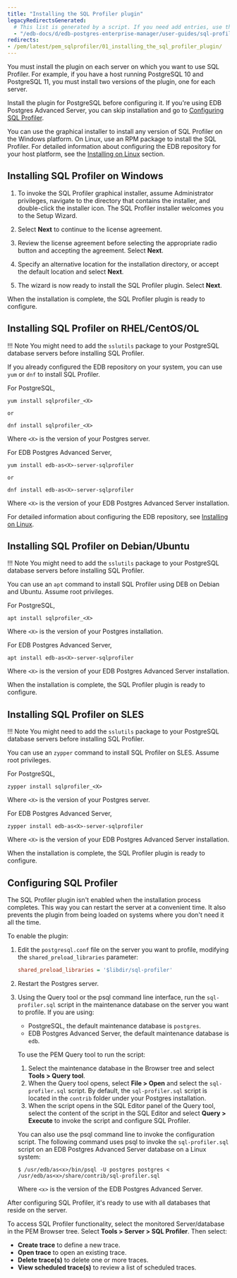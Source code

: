 ```yaml
---
title: "Installing the SQL Profiler plugin"
legacyRedirectsGenerated:
  # This list is generated by a script. If you need add entries, use the `legacyRedirects` key.
  - "/edb-docs/d/edb-postgres-enterprise-manager/user-guides/sql-profiler-configuration-guide/8.0/installing_the_sql_profiler_plugin.html"
redirects:
- /pem/latest/pem_sqlprofiler/01_installing_the_sql_profiler_plugin/
---
```


You must install the plugin on each server on which you want to use SQL Profiler. For example, if you have a host running PostgreSQL 10 and PostgreSQL 11, you must install two versions of the plugin, one for each server.

Install the plugin for PostgreSQL before configuring it. If you're using EDB Postgres Advanced Server, you can skip installation and go to [Configuring SQL Profiler](#configuring-sql-profiler).

You can use the graphical installer to install any version of SQL Profiler on the Windows platform. On Linux, use an RPM package to install the SQL Profiler. For detailed information about configuring the EDB repository for your host platform, see the [Installing on Linux](/pem/latest/installing_pem_server/pem_server_inst_linux/installing_pem_server_using_edb_repository/) section.

## Installing SQL Profiler on Windows

1.  To invoke the SQL Profiler graphical installer, assume Administrator privileges, navigate to the directory that contains the installer, and double-click the installer icon. The SQL Profiler installer welcomes you to the Setup Wizard.

1.  Select **Next** to continue to the license agreement.

1.  Review the license agreement before selecting the appropriate radio button and accepting the agreement. Select **Next**.

1.  Specify an alternative location for the installation directory, or accept the default location and select **Next**.

1.  The wizard is now ready to install the SQL Profiler plugin. Select **Next**.

When the installation is complete, the SQL Profiler plugin is ready to configure.

## Installing SQL Profiler on RHEL/CentOS/OL

!!! Note
    You might need to add the `sslutils` package to your PostgreSQL database servers before installing SQL Profiler.

If you already configured the EDB repository on your system, you can use `yum` or `dnf` to install SQL Profiler.

For PostgreSQL,

```shell
yum install sqlprofiler_<X>

or

dnf install sqlprofiler_<X>
```

Where `<X>` is the version of your Postgres server.

For EDB Postgres Advanced Server,

```shell
yum install edb-as<X>-server-sqlprofiler

or

dnf install edb-as<X>-server-sqlprofiler
```

Where `<X>` is the version of your EDB Postgres Advanced Server installation.

For detailed information about configuring the EDB repository, see [Installing on Linux](/pem/latest/installing_pem_server/pem_server_inst_linux/installing_pem_server_using_edb_repository/).

## Installing SQL Profiler on Debian/Ubuntu

!!! Note
    You might need to add the `sslutils` package to your PostgreSQL database servers before installing SQL Profiler.

You can use an `apt` command to install SQL Profiler using DEB on Debian and Ubuntu. Assume root privileges. 

For PostgreSQL,

```shell
apt install sqlprofiler_<X>
```

Where `<X>` is the version of your Postgres installation.

For EDB Postgres Advanced Server,

```shell
apt install edb-as<X>-server-sqlprofiler
```

Where `<X>` is the version of your EDB Postgres Advanced Server installation.

When the installation is complete, the SQL Profiler plugin is ready to configure.

## Installing SQL Profiler on SLES

!!! Note
    You might need to add the `sslutils` package to your PostgreSQL database servers before installing SQL Profiler.

You can use an `zypper` command to install SQL Profiler on SLES. Assume root privileges. 

For PostgreSQL,

```shell
zypper install sqlprofiler_<X>
```

Where `<X>` is the version of your Postgres server.

For EDB Postgres Advanced Server,

```shell
zypper install edb-as<X>-server-sqlprofiler
```

Where `<X>` is the version of your EDB Postgres Advanced Server installation.

When the installation is complete, the SQL Profiler plugin is ready to configure.

## Configuring SQL Profiler

The SQL Profiler plugin isn't enabled when the installation process completes. This way you can restart the server at a convenient time. It also prevents the plugin from being loaded on systems where you don't need it all the time.

To enable the plugin:

1.  Edit the `postgresql.conf` file on the server you want to profile, modifying the `shared_preload_libraries` parameter:

    ```ini
    shared_preload_libraries = '$libdir/sql-profiler'
    ```

2.  Restart the Postgres server.

3.  Using the Query tool or the psql command line interface, run the `sql-profiler.sql` script in the maintenance database on the server you want to profile. If you are using:

    -   PostgreSQL, the default maintenance database is `postgres`.
    -   EDB Postgres Advanced Server, the default maintenance database is `edb`.

    To use the PEM Query tool to run the script:
    1.  Select the maintenance database in the Browser tree and select **Tools > Query tool**. 
    1.  When the Query tool opens, select **File > Open** and select the `sql-profiler.sql` script. By default, the `sql-profiler.sql` script is located in the `contrib` folder under your Postgres installation.
    1.  When the script opens in the SQL Editor panel of the Query tool, select the content of the script in the SQL Editor and select **Query > Execute** to invoke the script and configure SQL Profiler.

    You can also use the psql command line to invoke the configuration script. The following command uses psql to invoke the `sql-profiler.sql` script on an EDB Postgres Advanced Server database on a Linux system:

    ```shell
    $ /usr/edb/as<x>/bin/psql -U postgres postgres < /usr/edb/as<x>/share/contrib/sql-profiler.sql
    ```

    Where `<x>` is the version of the EDB Postgres Advanced Server.

After configuring SQL Profiler, it's ready to use with all databases that reside on the server.

To access SQL Profiler functionality, select the monitored Server/database in the PEM Browser tree. Select **Tools > Server > SQL Profiler**. Then select:

-   **Create trace** to define a new trace.
-   **Open trace** to open an existing trace.
-   **Delete trace(s)** to delete one or more traces.
-   **View scheduled trace(s)** to review a list of scheduled traces.
